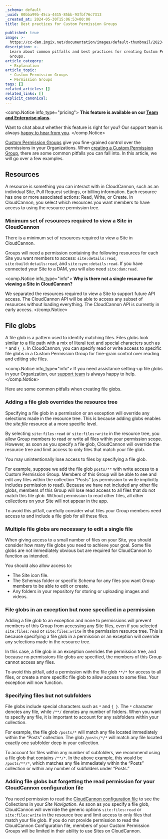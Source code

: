 ```yaml
---
_schema: default
_uuid: 00bba99b-45ca-4415-85bb-93fbf76c7313
_created_at: 2024-05-30T15:06:53+00:00
title: Best practices for Custom Permission Groups

published: true
image: >-
  https://cc-dam.imgix.net/documentation/images/default-thumbnail/2023-Q4/CloudCannon-Documentation-Thumbnail.png
description: >-
  Learn about common pitfalls and best practices for creating Custom Permission
  Groups.
article_category:
  - Explanation
article_topic:
  - Custom Permission Groups
  - Permission Groups
tags: []
related_articles: []
related_links: []
explicit_canonical:
---
```

<comp.Notice info_type="pricing">
  **This feature is available on our [Team and Enterprise plans](/pricing/).**

  Want to chat about whether this feature is right for you? Our support team is always <a href="mailto:success@cloudcannon.com?subject=A%20question%20about%20custom%20Permission%20Groups" rel="noreferrer">happy to hear from you</a>.
</comp.Notice>

[Custom Permission Groups](/documentation/articles/what-are-custom-permission-groups/) give you fine-grained control over the permissions in your Organizations. When [creating a Custom Permission Group](/documentation/articles/create-a-custom-permission-group/), there are some common pitfalls you can fall into. In this article, we will go over a few examples.

## Resources

A resource is something you can interact with in CloudCannon, such as an individual Site, Pull Request settings, or billing information. Each resource has one or more associated actions: Read, Write, or Create. In CloudCannon, you select which resources you want members to have access to using the resource permission tree.

### Minimum set of resources required to view a Site in CloudCannon

There is a minimum set of resources required to view a Site in CloudCannon.

Groups will need a permission containing the following resources for each Site you want members to access: `site:details:read`, `site:build:details:read`, and `site:sync:details:read`. If you have connected your Site to a DAM, you will also need `site:dam:read`.

<comp.Notice info_type="info">
  **Why is there not a single resource for viewing a Site in CloudCannon?**

  We separated the resources required to view a Site to support future API access. The CloudCannon API will be able to access any subset of resources without loading everything. The CloudCannon API is currently in early access.
</comp.Notice>

## File globs

A file glob is a pattern used to identify matching files. Files globs look similar to a file path with a mix of literal text and special characters such as `*` and `{ }`. In CloudCannon, you can specify read or write access to specific file globs in a Custom Permission Group for fine-grain control over reading and editing site files.

<comp.Notice info_type="info">
  If you need assistance setting-up file globs in your Organization, our <a href="/support/" target="_blank" rel="noopener">support team</a> is always happy to help.
</comp.Notice>

Here are some common pitfalls when creating file globs.

### Adding a file glob overrides the resource tree

Specifying a file glob in a permission or an exception will override any selections made in the resource tree. This is because adding globs enables the *site:file* resource at a more specific level.

By selecting `site:files:read` or `site:files:write` in the resource tree, you allow Group members to read or write all files within your permission scope. However, as soon as you specify a file glob, CloudCannon will override the resource tree and limit access to only files that match your file glob.

You may unintentionally lose access to files by specifying a file glob.

For example, suppose we add the file glob `posts/**` with write access to a Custom Permission Group. Members of this Group will be able to see and edit any files within the collection “Posts” (as permission to write implicitly includes permission to read). Because we have not included any other file globs, members of this Group will lose read access to all files that do not match this file glob. Without permission to read other files, all other collections on your Site will not appear in the app.

To avoid this pitfall, carefully consider what files your Group members need access to and include a file glob for all these files.

### Multiple file globs are necessary to edit a single file

When giving access to a small number of files on your Site, you should consider how many file globs you need to achieve your goal. Some file globs are not immediately obvious but are required for CloudCannon to function as intended.

You should also allow access to:

* The Site icon file.
* The Schemas folder or specific Schema for any files you want Group members to be able to edit or create.
* Any folders in your repository for storing or uploading images and videos.

### File globs in an exception but none specified in a permission

Adding a file glob to an exception and none to permissions will prevent members of this Group from accessing any Site files, even if you selected `site:files:read` or `site:files:write` in the permission resource tree. This is because specifying a file glob in a permission or an exception will override any selections made in the resource tree.

In this case, a file glob in an exception overrides the permission tree, and because no permissions file globs are specified, the members of this Group cannot access any files.

To avoid this pitfall, add a permission with the file glob `**/*` for access to all files, or create a more specific file glob to allow access to some files. Your exception will now function.

### Specifying files but not subfolders

File globs include special characters such as `*` and `{ }`. The `*` character denotes any file, while `/**/` denotes any number of folders. When you want to specify any file, it is important to account for any subfolders within your collection.

For example, the file glob `/posts/*` will match any file located immediately within the “Posts” collection. The glob `/posts/*/*` will match any file located exactly one subfolder deep in your collection.

To account for files within any number of subfolders, we recommend using a file glob that contains `/**/*`. In the above example, this would be `/posts/**/*`, which matches any file immediately within the “Posts” collection or within any number of subfolders under “Posts.”

### Adding file globs but forgetting the read permission for your CloudCannon configuration file

You need permission to read the [CloudCannon configuration file](/documentation/articles/what-is-the-cloudcannon-configuration-file/)  to see the Collections in your *Site Navigation*. As soon as you specify a file glob, CloudCannon will override the generic options `site:files:read` or `site:files:write` in the resource tree and limit access to only files that match your file glob. If you do not provide permission to read the CloudCannon Configuration file, members of your Custom Permission Groups will be limited in their ability to use Sites on CloudCannon.